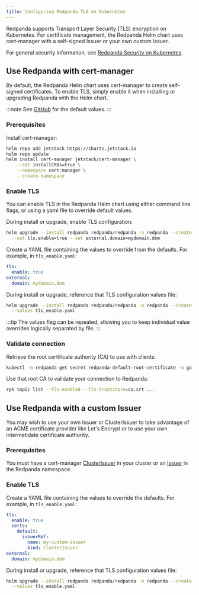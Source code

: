 ```yaml
---
title: Configuring Redpanda TLS on Kubernetes
---
```


<head>
    <meta name="title" content="Configuring TLS on Kubernetes | Redpanda Docs"/>
    <meta name="description" content="Encrypt with Transport Layer Security (TLS) on Kubernetes."/>
</head>


Redpanda supports Transport Layer Security (TLS) encryption on Kubernetes. For certificate management, the Redpanda Helm chart uses cert-manager with a self-signed Issuer or your own custom Issuer.

For general security information, see [Redpanda Security on Kubernetes](/docs/security/security-kubernetes).

## Use Redpanda with cert-manager

By default, the Redpanda Helm chart uses cert-manager to create self-signed certificates. To enable TLS, simply enable it when installing or upgrading Redpanda with the Helm chart.

:::note
See [GitHub](https://github.com/redpanda-data/helm-charts/blob/main/redpanda/values.yaml) for the default values.
:::

### Prerequisites

Install cert-manager:

```bash
helm repo add jetstack https://charts.jetstack.io
helm repo update
helm install cert-manager jetstack/cert-manager \
    --set installCRDs=true \
    --namespace cert-manager \
    --create-namespace
```

### Enable TLS

You can enable TLS in the Redpanda Helm chart using either command line flags, or using a yaml file to override default values.

<Tabs>
  <TabItem value="flags" label="CLI flags" default>

During install or upgrade, enable TLS configuration:

```bash
helm upgrade --install redpanda redpanda/redpanda -n redpanda --create-namespace \
  --set tls.enable=true --set external.domain=mydomain.dom
```

  </TabItem>
  <TabItem value="values" label="YAML values">

Create a YAML file containing the values to override from the defaults. For example, in `tls_enable.yaml`:

```yaml
tls:
  enable: true
external:
  domain: mydomain.dom
```

During install or upgrade, reference that TLS configuration values file:

```bash
helm upgrade --install redpanda redpanda/redpanda -n redpanda --create-namespace \
  --values tls_enable.yaml
```

:::tip
The values flag can be repeated, allowing you to keep individual value overrides logically separated by file.
:::

  </TabItem>
</Tabs>

### Validate connection

Retrieve the root certificate authority (CA) to use with clients:

```bash
kubectl -n redpanda get secret redpanda-default-root-certificate -o go-template='{{ index .data "ca.crt" | base64decode }}' > ca.crt
```

Use that root CA to validate your connection to Redpanda:

```bash
rpk topic list --tls-enabled --tls-truststore=ca.crt ...
```

## Use Redpanda with a custom Issuer

You may wish to use your own Issuer or ClusterIssuer to take advantage of an ACME certificate provider like Let's Encrypt or to use your own intermetidate certificate authority.

### Prerequisites

You must have a cert-manager [ClusterIssuer](https://cert-manager.io/docs/concepts/issuer/) in your cluster or an [Issuer](https://cert-manager.io/docs/concepts/issuer/) in the Redpanda namespace.

### Enable TLS

Create a YAML file containing the values to override the defaults. For example, in `tls_enable.yaml`:

```yaml
tls:
  enable: true
  certs:
    default:
      issuerRef:
        name: my-custom-issuer
        kind: ClusterIssuer
external:
  domain: mydomain.dom
```

During install or upgrade, reference that TLS configuration values file:

```bash
helm upgrade --install redpanda redpanda/redpanda -n redpanda --create-namespace \
  --values tls_enable.yaml
```

